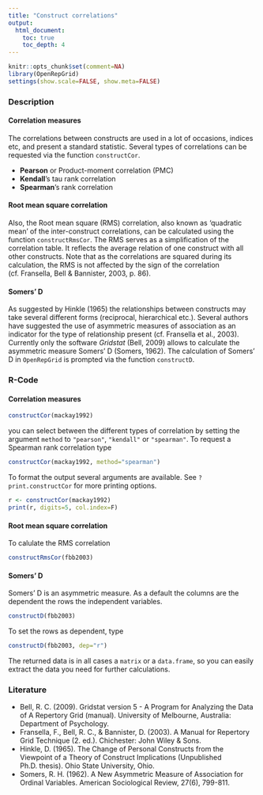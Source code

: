 ```yaml
---
title: "Construct correlations"
output: 
  html_document:
    toc: true
    toc_depth: 4
---
```


```r
knitr::opts_chunk$set(comment=NA)
library(OpenRepGrid)
settings(show.scale=FALSE, show.meta=FALSE)
```


### Description

#### Correlation measures

The correlations between constructs are used in a lot of occasions, indices etc, and present a standard statistic. Several types of correlations can be requested via the function `constructCor`.

* **Pearson** or Product-moment correlation (PMC) 
* **Kendall**'s tau rank correlation
* **Spearman**'s rank correlation

#### Root mean square correlation

Also, the Root mean square (RMS) correlation, also known as 'quadratic mean' of the inter-construct correlations, can be calculated using the function `constructRmsCor`. The RMS serves as a simplification of the correlation table. It reflects the average relation of one construct with all other constructs. Note that as the correlations are squared during its calculation, the RMS is not affected by the sign of the correlation (cf. Fransella, Bell & Bannister, 2003, p. 86).

#### Somers' D

As suggested by Hinkle (1965) the relationships between constructs may take several different forms (reciprocal, hierarchical etc.). Several authors have suggested the use of asymmetric measures of association as an indicator for the type of relationship present (cf. Fransella et al., 2003). Currently only the software *Gridstat* (Bell, 2009) allows to calculate the asymmetric measure Somers’ D (Somers, 1962). The calculation of Somers' D in `OpenRepGrid` is prompted via the function `constructD`.


### R-Code

#### Correlation measures

```r
constructCor(mackay1992) 
```

you can select between the different types of correlation by setting the argument `method` to `"pearson"`, `"kendall"` or `"spearman"`. To request a Spearman rank correlation type

```r
constructCor(mackay1992, method="spearman") 
```
                     
To format the output several arguments are available. See `?print.constructCor` for more printing options.

```r
r <- constructCor(mackay1992)
print(r, digits=5, col.index=F)
```


#### Root mean square correlation 

To calulate the RMS correlation

```r
constructRmsCor(fbb2003)  
```

#### Somers' D

Somers' D is an asymmetric measure. As a default the columns are the dependent the rows the independent variables.

```r
constructD(fbb2003)
```

To set the rows as dependent, type

```r
constructD(fbb2003, dep="r")
```


The returned data is in all cases a `matrix` or a `data.frame`, so you can easily extract the data you need for further calculations.


### Literature

* Bell, R. C. (2009). Gridstat version 5 - A Program for Analyzing the Data of A Repertory Grid (manual). University of Melbourne, Australia: Department of Psychology.
* Fransella, F., Bell, R. C., & Bannister, D. (2003). A Manual for Repertory Grid Technique (2. ed.). Chichester: John Wiley & Sons.
* Hinkle, D. (1965). The Change of Personal Constructs from the Viewpoint of a Theory of Construct Implications (Unpublished Ph.D. thesis). Ohio State University, Ohio.
* Somers, R. H. (1962). A New Asymmetric Measure of Association for Ordinal Variables. American Sociological Review, 27(6), 799-811.


